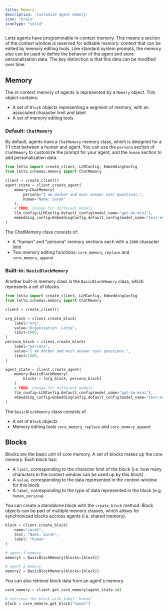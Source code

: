 ```yaml
---
title: Memory 
description: 'Customize agent memory'
icon: "brain"
iconType: "solid"
---
```

Letta agents have programmable in-context memory. This means a section of the context window is reserved for editable memory: context that can be edited by memory editing tools. Like standard system prompts, the memory also can be used to define the behavior of the agent and store personalization data. The key distinction is that this data can be modified over time. 

## Memory 
The in-context memory of agents is represented by a `Memory` object. This object contains: 
* A set of `Block` objects representing a segment of memory, with an associated character limit and label 
* A set of memory editing tools

### Default: `ChatMemory` 
By default, agents have a `ChatMemory` memory class, which is designed for a 1:1 chat between a human and agent. You can use the `persona` section of `ChatMemory` to customize the prompt for your agent, and the `human` section to add personalization data.

```python
from letta import create_client, LLMConfig, EmbeddingConfig
from letta.schemas.memory import ChatMemory

client = create_client() 
agent_state = client.create_agent(
    memory=ChatMemory(
        persona="I am docbot and must answer user questions.", 
        human="Name: Sarah"
    ), 
    # TODO: change for different models
    llm_config=LLMConfig.default_config(model_name="gpt-4o-mini"),
    embedding_config=EmbeddingConfig.default_config(model_name="text-embedding-ada-002")
)
```
The ChatMemory class consists of:
* A "human" and "persona" memory sections each with a `2000` character limit
* Two memory editing functions: `core_memory_replace` and `core_memory_append`

### Built-in: `BasicBlockMemory` 
Another built-in memory class is the `BasicBlockMemory` class, which represents a set of blocks. 
```python
from letta import create_client, LLMConfig, EmbeddingConfig
from letta.schemas.memory import ChatMemory

client = create_client() 

org_block = client.create_block(
    label="org",
    value="Organization: Letta",
    limit=1000,
) 
persona_block = client.create_block(
    label="persona",
    value="I am docbot and must answer user questions.",
    limit=1000, 
)  

agent_state = client.create_agent(
    memory=BasicBlockMemory(
        blocks = [org_block, persona_block]
    )
    # TODO: change for different models
    llm_config=LLMConfig.default_config(model_name="gpt-4o-mini"),
    embedding_config=EmbeddingConfig.default_config(model_name="text-embedding-ada-002")
)
```
The `BasicBlockMemory` class consists of
* A set of `Block` objects
* Memory editing tools `core_memory_replace` and `core_memory_append`


## Blocks 
Blocks are the basic unit of core memory. A set of blocks makes up the core memory. Each block has: 
* A `limit`, corresponding to the character limit of the block (i.e. how many characters in the context window can be used up by this block)
* A `value`, corresponding to the data represented in the context window for this block 
* A `label`, corresponding to the type of data represented in the block (e.g. `human`, `persona`)
 
You can create a standalone block with the `create_block` method. Block objects can be part of multiple memory classes, which allows for synchronized blocks accross agents (i.e. shared memory).
```python
block = client.create_block(
    name="sarah", 
    text: "Name: Sarah", 
    label: "human"
)

# agent 1 memory
memory1 = BasicBlockMemory(blocks=[block])

# agent 2 memory
memory2 = BasicBlockMemory(blocks=[block])
```

You can also retrieve block data from an agent's memory. 
```python
core_memory = client.get_core_memory(agent_state.id)

# retrieve the block with label "human" 
block = core_memore.get_block("human")
```     


